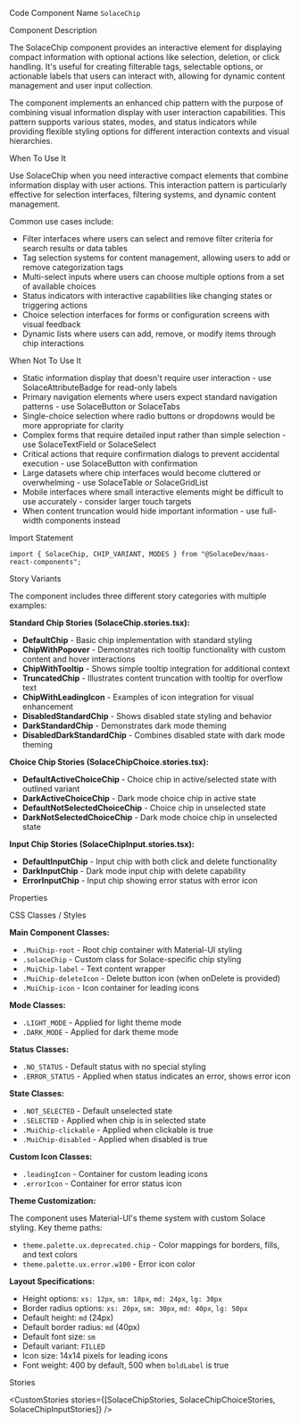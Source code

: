 
<Meta of={SolaceChipStories} />

<Title>Solace Chip</Title>

<Description of={SolaceChipStories} />

<Subtitle>Code Component Name</Subtitle>
`SolaceChip`

<Subtitle>Component Description</Subtitle>

The SolaceChip component provides an interactive element for displaying compact information with optional actions like selection, deletion, or click handling. It's useful for creating filterable tags, selectable options, or actionable labels that users can interact with, allowing for dynamic content management and user input collection.

The component implements an enhanced chip pattern with the purpose of combining visual information display with user interaction capabilities. This pattern supports various states, modes, and status indicators while providing flexible styling options for different interaction contexts and visual hierarchies.

<Subtitle>When To Use It</Subtitle>

Use SolaceChip when you need interactive compact elements that combine information display with user actions. This interaction pattern is particularly effective for selection interfaces, filtering systems, and dynamic content management.

Common use cases include:

- Filter interfaces where users can select and remove filter criteria for search results or data tables
- Tag selection systems for content management, allowing users to add or remove categorization tags
- Multi-select inputs where users can choose multiple options from a set of available choices
- Status indicators with interactive capabilities like changing states or triggering actions
- Choice selection interfaces for forms or configuration screens with visual feedback
- Dynamic lists where users can add, remove, or modify items through chip interactions

<Subtitle>When Not To Use It</Subtitle>

- Static information display that doesn't require user interaction - use SolaceAttributeBadge for read-only labels
- Primary navigation elements where users expect standard navigation patterns - use SolaceButton or SolaceTabs
- Single-choice selection where radio buttons or dropdowns would be more appropriate for clarity
- Complex forms that require detailed input rather than simple selection - use SolaceTextField or SolaceSelect
- Critical actions that require confirmation dialogs to prevent accidental execution - use SolaceButton with confirmation
- Large datasets where chip interfaces would become cluttered or overwhelming - use SolaceTable or SolaceGridList
- Mobile interfaces where small interactive elements might be difficult to use accurately - consider larger touch targets
- When content truncation would hide important information - use full-width components instead

<Subtitle>Import Statement</Subtitle>

```tsx
import { SolaceChip, CHIP_VARIANT, MODES } from "@SolaceDev/maas-react-components";
```

<Subtitle>Story Variants</Subtitle>

The component includes three different story categories with multiple examples:

**Standard Chip Stories (SolaceChip.stories.tsx):**

- **DefaultChip** - Basic chip implementation with standard styling
- **ChipWithPopover** - Demonstrates rich tooltip functionality with custom content and hover interactions
- **ChipWithTooltip** - Shows simple tooltip integration for additional context
- **TruncatedChip** - Illustrates content truncation with tooltip for overflow text
- **ChipWithLeadingIcon** - Examples of icon integration for visual enhancement
- **DisabledStandardChip** - Shows disabled state styling and behavior
- **DarkStandardChip** - Demonstrates dark mode theming
- **DisabledDarkStandardChip** - Combines disabled state with dark mode theming

**Choice Chip Stories (SolaceChipChoice.stories.tsx):**

- **DefaultActiveChoiceChip** - Choice chip in active/selected state with outlined variant
- **DarkActiveChoiceChip** - Dark mode choice chip in active state
- **DefaultNotSelectedChoiceChip** - Choice chip in unselected state
- **DarkNotSelectedChoiceChip** - Dark mode choice chip in unselected state

**Input Chip Stories (SolaceChipInput.stories.tsx):**

- **DefaultInputChip** - Input chip with both click and delete functionality
- **DarkInputChip** - Dark mode input chip with delete capability
- **ErrorInputChip** - Input chip showing error status with error icon

<Subtitle>Properties</Subtitle>

<ArgTypes of={SolaceChipStories} />

<Subtitle>CSS Classes / Styles</Subtitle>

**Main Component Classes:**

- `.MuiChip-root` - Root chip container with Material-UI styling
- `.solaceChip` - Custom class for Solace-specific chip styling
- `.MuiChip-label` - Text content wrapper
- `.MuiChip-deleteIcon` - Delete button icon (when onDelete is provided)
- `.MuiChip-icon` - Icon container for leading icons

**Mode Classes:**

- `.LIGHT_MODE` - Applied for light theme mode
- `.DARK_MODE` - Applied for dark theme mode

**Status Classes:**

- `.NO_STATUS` - Default status with no special styling
- `.ERROR_STATUS` - Applied when status indicates an error, shows error icon

**State Classes:**

- `.NOT_SELECTED` - Default unselected state
- `.SELECTED` - Applied when chip is in selected state
- `.MuiChip-clickable` - Applied when clickable is true
- `.MuiChip-disabled` - Applied when disabled is true

**Custom Icon Classes:**

- `.leadingIcon` - Container for custom leading icons
- `.errorIcon` - Container for error status icon

**Theme Customization:**

The component uses Material-UI's theme system with custom Solace styling. Key theme paths:

- `theme.palette.ux.deprecated.chip` - Color mappings for borders, fills, and text colors
- `theme.palette.ux.error.w100` - Error icon color

**Layout Specifications:**

- Height options: `xs: 12px`, `sm: 18px`, `md: 24px`, `lg: 30px`
- Border radius options: `xs: 20px`, `sm: 30px`, `md: 40px`, `lg: 50px`
- Default height: `md` (24px)
- Default border radius: `md` (40px)
- Default font size: `sm`
- Default variant: `FILLED`
- Icon size: 14x14 pixels for leading icons
- Font weight: 400 by default, 500 when `boldLabel` is true

<Subtitle>Stories</Subtitle>

<CustomStories stories={[SolaceChipStories, SolaceChipChoiceStories, SolaceChipInputStories]} />
